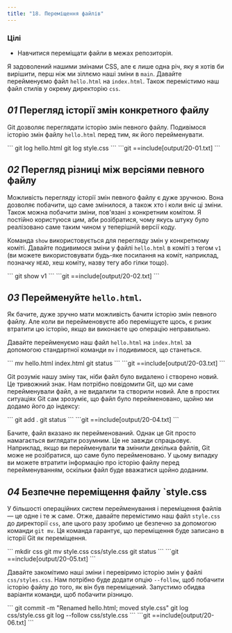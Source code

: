```yaml
---
title: "18. Переміщення файлів"
---
```


### Цілі

- Навчитися переміщати файли в межах репозиторія.

Я задоволений нашими змінами CSS, але є лише одна річ, яку я хотів би вирішити, перш ніж ми зіллємо наші зміни в `main`. Давайте перейменуємо файл `hello.html` на `index.html`. Також перемістимо наш файл стилів у окрему директорію `css`.

## _01_ Перегляд історії змін конкретного файлу

Git дозволяє переглядати історію змін певного файлу. Подивімося історію змін файлу `hello.html` перед тим, як його перейменувати.

<Run>
```
git log hello.html
git log style.css
```
</Run>

<Output>
```git
==include[output/20-01.txt]
```
</Output>

## _02_ Перегляд різниці між версіями певного файлу

Можливість перегляду історії змін певного файлу є дуже зручною. Вона дозволяє побачити, що саме змінилося, а також хто і коли вніс ці зміни. Також можна побачити зміни, пов'язані з конкретним комітом. Я постійно користуюся цим, аби розібратися, чому якусь штуку було реалізовано саме таким чином у теперішній версії коду.

Команда `show` використовується для перегляду змін у конкретному коміті. Давайте подивимося зміни у файлі `hello.html` в коміті з тегом `v1` (ви можете використовувати будь-яке посилання на коміт, наприклад, позначку `HEAD`, хеш коміту, назву тегу або гілки тощо).

<Run>
```
git show v1
```
</Run>

<Output>
```git
==include[output/20-02.txt]
```
</Output>

## _03_ Перейменуйте `hello.html`.

Як бачите, дуже зручно мати можливість бачити історію змін певного файлу. Але коли ви перейменовуєте або переміщуєте щось, є ризик втратити цю історію, якщо ви виконаєте цю операцію неправильно.

Давайте перейменуємо наш файл `hello.html` на `index.html` за допомогою стандартної команди `mv` і подивимося, що станеться.

<Run>
```
mv hello.html index.html
git status
```
</Run>

<Output>
```git
==include[output/20-03.txt]
```
</Output>

Git розуміє нашу зміну так, ніби файл було видалено і створено новий. Це тривожний знак. Нам потрібно повідомити Git, що ми саме перейменували файл, а не видалили та створили новий. Але в простих ситуаціях Git сам зрозуміє, що файл було перейменовано, щойно ми додамо його до індексу:

<Run>
```
git add .
git status
```
</Run>

<Output>
```git
==include[output/20-04.txt]
```
</Output>

Бачите, файл вказано як перейменований. Однак це Git просто намагається виглядати розумним. Це не завжди спрацьовує. Наприклад, якщо ви перейменували **та** змінили декілька файлів, Git може не розібратися, що саме було перейменовано. У цьому випадку ви можете втратити інформацію про історію файлу перед перейменуванням, оскільки файл буде вважатися щойно доданим.


## _04_ Безпечне переміщення файлу `style.css

У більшості операційних систем перейменування і переміщення файлів — це одне і те ж саме. Отже, давайте перемістимо наш файл `style.css` до директорії `css`, але цього разу зробимо це безпечно за допомогою команди `git mv`. Ця команда гарантує, що переміщення буде записано в історії Git як переміщення.

<Run>
```
mkdir css
git mv style.css css/style.css
git status
```
</Run>

<Output>
```git
==include[output/20-05.txt]
```
</Output>

Давайте закомітимо наші зміни і перевіримо історію змін у файлі `css/styles.css`. Нам потрібно буде додати опцію `--follow`, щоб побачити історію файлу до того, як він був переміщений. Запустимо обидва варіанти команди, щоб побачити різницю.

<Run>
```
git commit -m "Renamed hello.html; moved style.css"
git log css/style.css
git log --follow css/style.css
```
</Run>

<Output>
```git
==include[output/20-06.txt]
```
</Output>